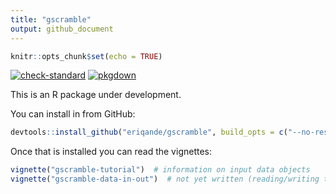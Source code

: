 ```yaml
---
title: "gscramble"
output: github_document
---
```


```r
knitr::opts_chunk$set(echo = TRUE)
```

<!-- badges: start -->
[![check-standard](https://github.com/eriqande/gscramble/actions/workflows/check-standard.yaml/badge.svg)](https://github.com/eriqande/gscramble/actions/workflows/check-standard.yaml)
 [![pkgdown](https://github.com/eriqande/gscramble/actions/workflows/pkgdown.yaml/badge.svg)](https://github.com/eriqande/gscramble/actions/workflows/pkgdown.yaml)
<!-- badges: end -->

This is an R package under development.

You can install in from GitHub:

```r
devtools::install_github("eriqande/gscramble", build_opts = c("--no-resave-data"))
```

Once that is installed you can read the vignettes:

```r
vignette("gscramble-tutorial")  # information on input data objects
vignette("gscramble-data-in-out")  # not yet written (reading/writing to PLINK, etc.)
```
